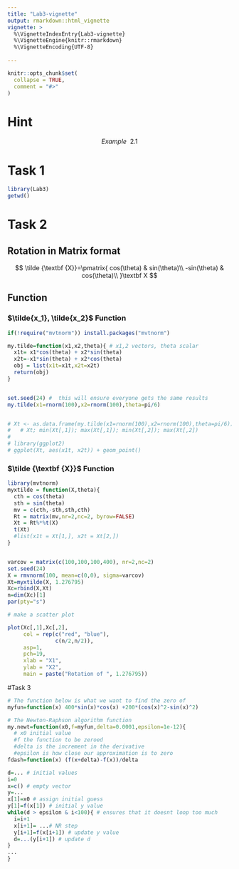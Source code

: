 ```yaml
---
title: "Lab3-vignette"
output: rmarkdown::html_vignette
vignette: >
  %\VignetteIndexEntry{Lab3-vignette}
  %\VignetteEngine{knitr::rmarkdown}
  %\VignetteEncoding{UTF-8}
  
---
```


```r
knitr::opts_chunk$set(
  collapse = TRUE,
  comment = "#>"
)
```

# Hint
$$Example \:\: 2.1$$



# Task 1

```r
library(Lab3)
getwd()
```

# Task 2

## Rotation in Matrix format

$$
\tilde {\textbf {X}}=\pmatrix{
cos(\theta) & sin(\theta)\\
-sin(\theta) & cos(\theta)\\
}\textbf X
$$

## Function

### $\tilde{x_1}, \tilde{x_2}$ Function

```r
if(!require("mvtnorm")) install.packages("mvtnorm")

my.tilde=function(x1,x2,theta){ # x1,2 vectors, theta scalar
  x1t= x1*cos(theta) + x2*sin(theta)
  x2t=-x1*sin(theta) + x2*cos(theta)
  obj = list(x1t=x1t,x2t=x2t)
  return(obj)
}


set.seed(24) #  this will ensure everyone gets the same results
my.tilde(x1=rnorm(100),x2=rnorm(100),theta=pi/6)


# Xt <- as.data.frame(my.tilde(x1=rnorm(100),x2=rnorm(100),theta=pi/6))
#   # Xt; min(Xt[,1]); max(Xt[,1]); min(Xt[,2]); max(Xt[,2])
# 
# library(ggplot2)
# ggplot(Xt, aes(x1t, x2t)) + geom_point()
```


### $\tilde {\textbf {X}}$ Function
```r
library(mvtnorm)
myxtilde = function(X,theta){
  cth = cos(theta)
  sth = sin(theta)
  mv = c(cth,-sth,sth,cth)
  Rt = matrix(mv,nr=2,nc=2, byrow=FALSE)
  Xt = Rt%*%t(X)
  t(Xt)
  #list(x1t = Xt[1,], x2t = Xt[2,])
}


varcov = matrix(c(100,100,100,400), nr=2,nc=2)
set.seed(24)
X = rmvnorm(100, mean=c(0,0), sigma=varcov)
Xt=myxtilde(X, 1.276795)
Xc=rbind(X,Xt)
n=dim(Xc)[1]
par(pty="s")

# make a scatter plot

plot(Xc[,1],Xc[,2], 
     col = rep(c("red", "blue"), 
               c(n/2,n/2)),
     asp=1,
     pch=19,
     xlab = "X1",
     ylab = "X2",
     main = paste("Rotation of ", 1.276795))
```





#Task 3

```r
# The function below is what we want to find the zero of
myfun=function(x) 400*sin(x)*cos(x) +200*(cos(x)^2-sin(x)^2)

# The Newton-Raphson algorithm function
my.newt=function(x0,f=myfun,delta=0.0001,epsilon=1e-12){
  # x0 initial value
  #f the function to be zeroed
  #delta is the increment in the derivative
  #epsilon is how close our approximation is to zero
fdash=function(x) (f(x+delta)-f(x))/delta

d=... # initial values
i=0
x=c() # empty vector
y=...
x[1]=x0 # assign initial guess
y[1]=f(x[1]) # initial y value
while(d > epsilon & i<100){ # ensures that it doesnt loop too much
  i=i+1 
  x[i+1]= ...# NR step
  y[i+1]=f(x[i+1]) # update y value
  d=...(y[i+1]) # update d
}
...
}

```
